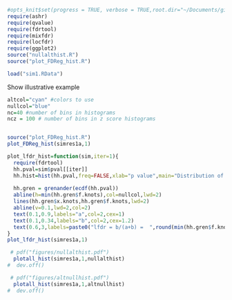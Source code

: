 ```r
#opts_knit$set(progress = TRUE, verbose = TRUE,root.dir="~/Documents/git/ash/paper/Rcode")
require(ashr)
require(qvalue)
require(fdrtool)
require(mixfdr)
require(locfdr)
require(ggplot2)
source("nullalthist.R")
source("plot_FDReg_hist.R")
```

```r
load("sim1.RData")
```

Show illustrative example
```r
altcol="cyan" #colors to use
nullcol="blue" 
nc=40 #number of bins in histograms
ncz = 100 # number of bins in z score histograms


source("plot_FDReg_hist.R")
plot_FDReg_hist(simres1a,1)

```

```r
plot_lfdr_hist=function(sim,iter=1){
  require(fdrtool)
  hh.pval=sim$pval[[iter]]
  hh.hist=hist(hh.pval,freq=FALSE,xlab="p value",main="Distribution of p values",nclass=nc,col=altcol)
  
  hh.gren = grenander(ecdf(hh.pval))
  abline(h=min(hh.gren$f.knots),col=nullcol,lwd=2)  
  lines(hh.gren$x.knots,hh.gren$f.knots,lwd=2)
  abline(v=0.1,lwd=2,col=2)
  text(0.1,0.9,labels="a",col=2,cex=1)  
  text(0.1,0.34,labels="b",col=2,cex=1.2)  
  text(0.6,3,labels=paste0("lfdr = b/(a+b) =  ",round(min(hh.gren$f.knots)/approx(hh.gren$x.knots,hh.gren$f.knots,0.1)$y,2)),cex=1.2)
}
plot_lfdr_hist(simres1a,1)
```



```r

 # pdf("figures/nullalthist.pdf")
  plotall_hist(simres1a,1,nullalthist)
#  dev.off() 

 # pdf("figures/altnullhist.pdf")
  plotall_hist(simres1a,1,altnullhist)
#  dev.off()

```
